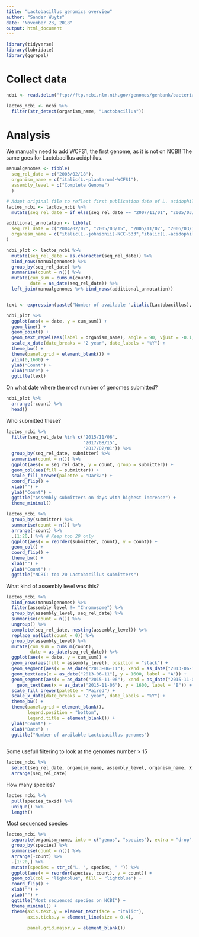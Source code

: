 ```yaml
---
title: "Lactobacillus genomics overview"
author: "Sander Wuyts"
date: "November 23, 2018"
output: html_document
---
```



```r
library(tidyverse)
library(lubridate)
library(ggrepel)
```

# Collect data

```r
ncbi <- read.delim("ftp://ftp.ncbi.nlm.nih.gov/genomes/genbank/bacteria/assembly_summary.txt", sep = "\t", skip = 1) 

lactos_ncbi <- ncbi %>%
  filter(str_detect(organism_name, "Lactobacillus"))
```

# Analysis

We manually need to add WCFS1, the first genome, as it is not on NCBI!
The same goes for Lactobacillus acidphilus.

```r
manualgenomes <- tibble(
  seq_rel_date = c("2003/02/18"),
  organism_name = c("italic(L.~plantarum)~WCFS1"),
  assembly_level = c("Complete Genome")
  )

# Adapt original file to reflect first publication date of L. acidophilus NCFM
lactos_ncbi <- lactos_ncbi %>%
  mutate(seq_rel_date = if_else(seq_rel_date == "2007/11/01", "2005/03/15", as.character(seq_rel_date)))

additional_annotation <- tibble(
  seq_rel_date = c("2004/02/02", "2005/03/15", "2005/11/02", "2006/03/30", "2006/05/26"),
  organism_name = c("italic(L.~johnsonii)~NCC~533","italic(L.~acidophilus)~NCFM", "italic(L.~sakei~subsp.~sakei)~`23K`", "italic(L.~salivarius)~UCC118", "italic(L.~delbrueckii~subsp.~bulgaricus)~ATCC~11842")
)

ncbi_plot <- lactos_ncbi %>%
  mutate(seq_rel_date = as.character(seq_rel_date)) %>%
  bind_rows(manualgenomes) %>%
  group_by(seq_rel_date) %>%
  summarise(count = n()) %>%
  mutate(cum_sum = cumsum(count),
         date = as_date(seq_rel_date)) %>%
  left_join(manualgenomes %>% bind_rows(additional_annotation)) 


text <- expression(paste("Number of available ",italic(Lactobacillus), " genomes"))

ncbi_plot %>%
  ggplot(aes(x = date, y = cum_sum)) +
  geom_line() +
  geom_point() +
  geom_text_repel(aes(label = organism_name), angle = 90, vjust = -0.1, hjust = 0.1, size = 3, parse = T) +
  scale_x_date(date_breaks = "2 year", date_labels = "%Y") + 
  theme_bw() +
  theme(panel.grid = element_blank()) +
  ylim(0,1600) +
  ylab("Count") +
  xlab("Date") +
  ggtitle(text)


```

On what date where the most number of genomes submitted?

```r
ncbi_plot %>%
  arrange(-count) %>%
  head()
```

Who submitted these?

```r
lactos_ncbi %>%
  filter(seq_rel_date %in% c("2015/11/06",
                             "2017/08/15",
                             "2017/02/01")) %>%
  group_by(seq_rel_date, submitter) %>%
  summarise(count = n()) %>%
  ggplot(aes(x = seq_rel_date, y = count, group = submitter)) +
  geom_col(aes(fill = submitter)) +
  scale_fill_brewer(palette = "Dark2") +
  coord_flip() +
  xlab("") +
  ylab("Count") +
  ggtitle("Assembly submitters on days with highest increase") +
  theme_minimal()
```

```r
lactos_ncbi %>%
  group_by(submitter) %>%
  summarise(count = n()) %>%
  arrange(-count) %>%
  .[1:20,] %>% # Keep top 20 only
  ggplot(aes(x = reorder(submitter, count), y = count)) +
  geom_col() +
  coord_flip() +
  theme_bw() +
  xlab("") +
  ylab("Count") +
  ggtitle("NCBI: top 20 Lactobacillus submitters")

```

What kind of assembly level was this?

```r
lactos_ncbi %>% 
  bind_rows(manualgenomes) %>%
  filter(assembly_level != "Chromosome") %>%
  group_by(assembly_level, seq_rel_date) %>%
  summarise(count = n()) %>%
  ungroup() %>%
  complete(seq_rel_date, nesting(assembly_level)) %>%
  replace_na(list(count = 0)) %>%
  group_by(assembly_level) %>%
  mutate(cum_sum = cumsum(count),
         date = as_date(seq_rel_date)) %>%
  ggplot(aes(x = date, y = cum_sum)) +
  geom_area(aes(fill = assembly_level), position = "stack") +
  geom_segment(aes(x = as_date("2013-06-11"), xend = as_date("2013-06-11"), y = 1500, yend = 300), arrow = arrow()) +
  geom_text(aes(x = as_date("2013-06-11"), y = 1600, label = "A")) +
  geom_segment(aes(x = as_date("2015-11-06"), xend = as_date("2015-11-06"), y = 1500, yend = 800), arrow = arrow()) + 
    geom_text(aes(x = as_date("2015-11-06"), y = 1600, label = "B")) +
  scale_fill_brewer(palette = "Paired") +
  scale_x_date(date_breaks = "2 year", date_labels = "%Y") + 
  theme_bw() +
  theme(panel.grid = element_blank(),
        legend.position = "bottom",
        legend.title = element_blank()) +
  ylab("Count") +
  xlab("Date") +
  ggtitle("Number of available Lactobacillus genomes")
  
```

Some usefull filtering to look at the genomes number > 15

```r
lactos_ncbi %>% 
  select(seq_rel_date, organism_name, assembly_level, organism_name, X..assembly_accession) %>%
  arrange(seq_rel_date)
```

How many species?

```r
lactos_ncbi %>%
  pull(species_taxid) %>%
  unique() %>%
  length()
```

Most sequenced species

```r
lactos_ncbi %>% 
  separate(organism_name, into = c("genus", "species"), extra = "drop", fill = "right") %>%
  group_by(species) %>%
  summarise(count = n()) %>%
  arrange(-count) %>%
  .[1:20,] %>%
  mutate(species = str_c("L. ", species, " ")) %>%
  ggplot(aes(x = reorder(species, count), y = count)) +
  geom_col(col = "lightblue", fill = "lightblue") +
  coord_flip() +
  xlab("") + 
  ylab("") +
  ggtitle("Most sequenced species on NCBI") + 
  theme_minimal() +
  theme(axis.text.y = element_text(face = "italic"),
        axis.ticks.y = element_line(size = 0.4),
        
        panel.grid.major.y = element_blank())
```


